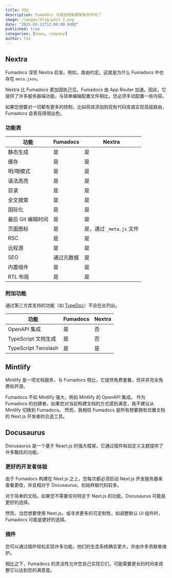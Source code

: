 ```yaml
---
title: 对比
description: Fumadocs 与其他现有框架有何不同？
image: /images/blog/post-2.png
date: "2025-03-22T12:00:00.000Z"
published: true
categories: [news, company]
author: fox
---
```


## Nextra

Fumadocs 深受 Nextra 启发。例如，路由约定。这就是为什么 Fumadocs 中也存在 `meta.json`。

Nextra 比 Fumadocs 更加固执己见。Fumadocs 由 App Router 加速。因此，它提供了许多服务器端功能，与简单编辑配置文件相比，您必须手动配置一些内容。

如果您想要对一切都有更多的控制，比如将其添加到现有代码库或实现高级路由，Fumadocs 会表现得很出色。

### 功能表

| 功能             | Fumadocs     | Nextra                    |
| ------------------- | ------------ | ------------------------- |
| 静态生成   | 是          | 是                       |
| 缓存              | 是          | 是                       |
| 明/暗模式     | 是          | 是                       |
| 语法高亮 | 是          | 是                       |
| 目录   | 是          | 是                       |
| 全文搜索    | 是          | 是                       |
| 国际化                | 是          | 是                       |
| 最后 Git 编辑时间  | 是          | 是                       |
| 页面图标          | 是          | 是，通过 `_meta.js` 文件 |
| RSC                 | 是          | 是                       |
| 远程源       | 是          | 是                       |
| SEO                 | 通过元数据 | 是                       |
| 内置组件 | 是          | 是                       |
| RTL 布局          | 是          | 是                       |

### 附加功能

通过第三方库支持的功能（如 [TypeDoc](https://typedoc.org)）不会在此列出。

| 功能                    | Fumadocs | Nextra |
| -------------------------- | -------- | ------ |
| OpenAPI 集成        | 是      | 否     |
| TypeScript 文档生成 | 是      | 否     |
| TypeScript Twoslash        | 是      | 是    |

## Mintlify

Mintlify 是一项文档服务，与 Fumadocs 相比，它提供免费套餐，但并非完全免费和开源。

Fumadocs 不如 Mintlify 强大，例如 Mintlify 的 OpenAPI 集成。
作为 Fumadocs 的创建者，如果您对当前构建文档的方式感到满意，我不建议从 Mintlify 切换到 Fumadocs。
然而，我相信 Fumadocs 是所有想要拥有优雅文档的 Next.js 开发者的合适工具。

## Docusaurus

Docusaurus 是一个基于 React.js 的强大框架。它通过插件和自定义主题提供了许多酷炫的功能。

### 更好的开发者体验

由于 Fumadocs 构建在 Next.js 之上，您每次都必须启动 Next.js 开发服务器来查看更改，并且相对于 Docusaurus，初始样板代码较多。

对于简单的文档，如果您不需要任何特定于 Next.js 的功能，Docusaurus 可能是更好的选择。

然而，当您想要使用 Next.js，或寻求更多的可定制性，如调整默认 UI 组件时，Fumadocs 可能是更好的选择。

### 插件

您可以通过插件轻松实现许多功能，他们的生态系统确实更大，并由许多贡献者维护。

相比之下，Fumadocs 的灵活性允许您自己实现它们，可能需要更长的时间来调整它以达到您的满意度。